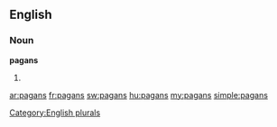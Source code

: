 ==English==

===Noun===
'''pagans'''

# {{plural of|[[pagan]]}}

[[Category:English plurals]]

[[ar:pagans]]
[[fr:pagans]]
[[sw:pagans]]
[[hu:pagans]]
[[my:pagans]]
[[simple:pagans]]